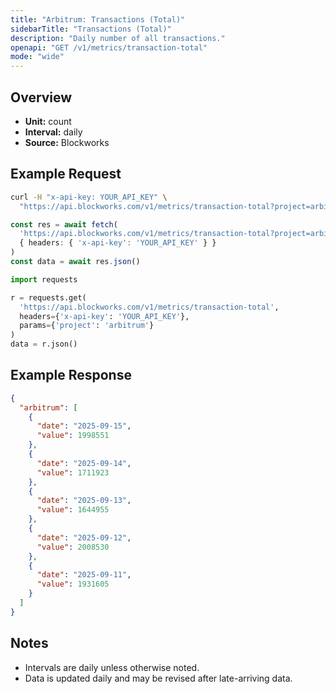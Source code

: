 ```yaml
---
title: "Arbitrum: Transactions (Total)"
sidebarTitle: "Transactions (Total)"
description: "Daily number of all transactions."
openapi: "GET /v1/metrics/transaction-total"
mode: "wide"
---
```


## Overview

- **Unit:** count
- **Interval:** daily
- **Source:** Blockworks

## Example Request

<CodeGroup>

```bash cURL
curl -H "x-api-key: YOUR_API_KEY" \
  "https://api.blockworks.com/v1/metrics/transaction-total?project=arbitrum"
```

```typescript TypeScript
const res = await fetch(
  'https://api.blockworks.com/v1/metrics/transaction-total?project=arbitrum',
  { headers: { 'x-api-key': 'YOUR_API_KEY' } }
)
const data = await res.json()
```

```python Python
import requests

r = requests.get(
  'https://api.blockworks.com/v1/metrics/transaction-total',
  headers={'x-api-key': 'YOUR_API_KEY'},
  params={'project': 'arbitrum'}
)
data = r.json()
```

</CodeGroup>

## Example Response

```json
{
  "arbitrum": [
    {
      "date": "2025-09-15",
      "value": 1998551
    },
    {
      "date": "2025-09-14",
      "value": 1711923
    },
    {
      "date": "2025-09-13",
      "value": 1644955
    },
    {
      "date": "2025-09-12",
      "value": 2008530
    },
    {
      "date": "2025-09-11",
      "value": 1931605
    }
  ]
}
```

## Notes
- Intervals are daily unless otherwise noted.
- Data is updated daily and may be revised after late-arriving data.